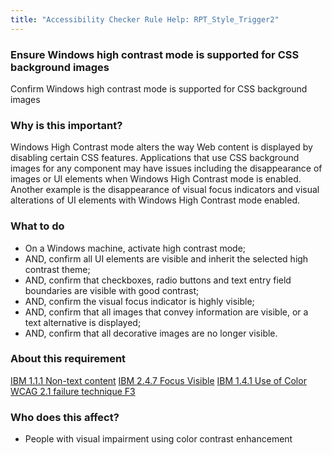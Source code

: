 ```yaml
---
title: "Accessibility Checker Rule Help: RPT_Style_Trigger2"
---
```


<div className="toolHelp">
<Row>
<Column colLg={16} colMd={8} colSm={4} className="toolHead">

### Ensure Windows high contrast mode is supported for CSS background images

<div id="locLevel"></div>

Confirm Windows high contrast mode is supported for CSS background images

</Column>
</Row>
<Row>
<Column colLg={11} colMd={5} colSm={4} className="toolMain">

### Why is this important?

Windows High Contrast mode alters the way Web content is displayed by disabling certain CSS features. Applications that use CSS background images for any component may have issues including the disappearance of images or UI elements when Windows High Contrast mode is enabled. Another example is the disappearance of visual focus indicators and visual alterations of UI elements with Windows High Contrast mode enabled.

<div id="locSnippet"></div>

### What to do

 * On a Windows machine, activate high contrast mode;
 * AND, confirm all UI elements are visible and inherit the selected high contrast theme;
 * AND, confirm that checkboxes, radio buttons and text entry field boundaries are visible with good contrast;
 * AND, confirm the visual focus indicator is highly visible;
 * AND, confirm that all images that convey information are visible, or a text alternative is displayed;
 * AND, confirm that all decorative images are no longer visible.

</Column>
<Column colLg={5} colMd={3} colSm={4} className="toolLeft">

### About this requirement

[IBM 1.1.1 Non-text content](https://www.ibm.com/able/guidelines/ci162/non_text_content.html)
[IBM 2.4.7 Focus Visible](https://www.ibm.com/able/guidelines/ci162/focus_visible.html)
[IBM 1.4.1 Use of Color](https://www.ibm.com/able/guidelines/ci162/color.html)
[WCAG 2.1 failure technique F3](https://www.w3.org/WAI/WCAG21/Techniques/failures/F3)

### Who does this affect?

 * People with visual impairment using color contrast enhancement

</Column>
</Row>
</div>

